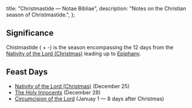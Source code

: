   title: "Christmastide — Notae Bibliae",
  description: "Notes on the Christian season of Christmastide.",
};

<Initial text="Christmastide" />

## Significance

Chistmastide (<Definition lang="english" anchor="christmas" text="Christmas" /> + -<Definition lang="english" anchor="tide" text="tide" />) is the season encompassing the 12 days from the [Nativity of the Lord (Christmas)](/liturgy/seasons/christmastide/christmas) leading up to [Epiphany](/liturgy/seasons/epiphanytide/epiphany).

## Feast Days

* [Nativity of the Lord (Christmas)](/liturgy/seasons/christmastide/christmas) (December 25)
* [The Holy Innocents](/liturgy/seasons/christmastide/the-holy-innocents) (December 28)
* [Circumcision of the Lord](/liturgy/seasons/christmastide/circumcision-of-the-lord) (Januay 1 — 8 days after Christmas)
